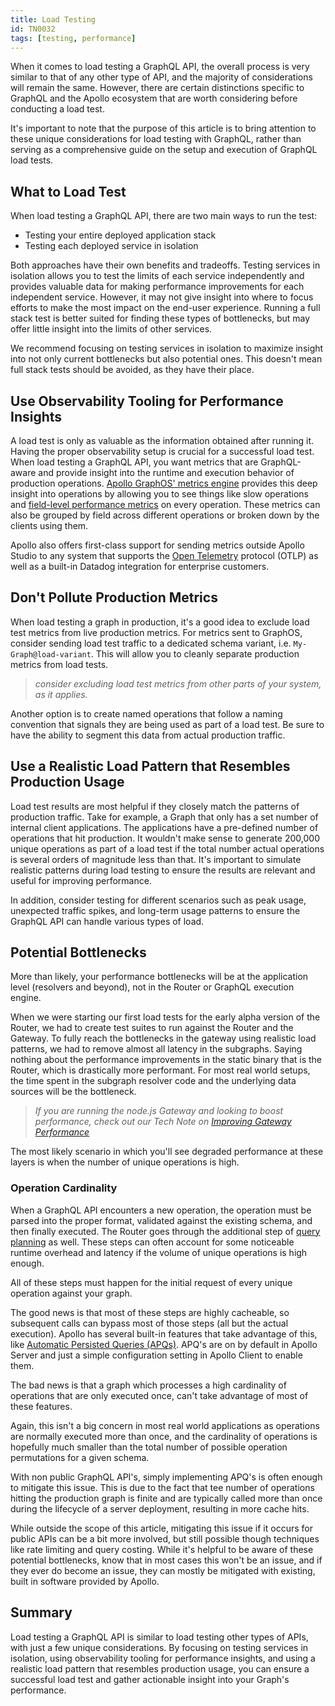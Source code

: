 ```yaml
---
title: Load Testing
id: TN0032
tags: [testing, performance]
---
```


When it comes to load testing a GraphQL API, the overall process is very similar to that of any other type of API, and the majority of considerations will remain the same. However, there are certain distinctions specific to GraphQL and the Apollo ecosystem that are worth considering before conducting a load test.

It's important to note that the purpose of this article is to bring attention to these unique considerations for load testing with GraphQL, rather than serving as a comprehensive guide on the setup and execution of GraphQL load tests.

## What to Load Test

When load testing a GraphQL API, there are two main ways to run the test:

-   Testing your entire deployed application stack
-   Testing each deployed service in isolation

Both approaches have their own benefits and tradeoffs. Testing services in isolation allows you to test the limits of each service independently and provides valuable data for making performance improvements for each independent service. However, it may not give insight into where to focus efforts to make the most impact on the end-user experience. Running a full stack test is better suited for finding these types of bottlenecks, but may offer little insight into the limits of other services.

We recommend focusing on testing services in isolation to maximize insight into not only current bottlenecks but also potential ones. This doesn't mean full stack tests should be avoided, as they have their place.

## Use Observability Tooling for Performance Insights

A load test is only as valuable as the information obtained after running it. Having the proper observability setup is crucial for a successful load test. When load testing a GraphQL API, you want metrics that are GraphQL-aware and provide insight into the runtime and execution behavior of production operations. [Apollo GraphOS' metrics engine](/graphos/metrics/usage-reporting/) provides this deep insight into operations by allowing you to see things like slow operations and [field-level performance metrics](/graphos/metrics/usage-reporting/#resolver-level-traces) on every operation. These metrics can also be grouped by field across different operations or broken down by the clients using them.

Apollo also offers first-class support for sending metrics outside Apollo Studio to any system that supports the [Open Telemetry](/federation/opentelemetry/) protocol (OTLP) as well as a built-in Datadog integration for enterprise customers.

## Don't Pollute Production Metrics

When load testing a graph in production, it's a good idea to exclude load test metrics from live production metrics. For metrics sent to GraphOS, consider sending load test traffic to a dedicated schema variant, i.e. `My-Graph@load-variant`. This will allow you to cleanly separate production metrics from load tests. 

> _consider excluding load test metrics from other parts of your system, as it applies._

Another option is to create named operations that follow a naming convention that signals they are being used as part of a load test. Be sure to have the ability to segment this data from actual production traffic.

## Use a Realistic Load Pattern that Resembles Production Usage

Load test results are most helpful if they closely match the patterns of production traffic. Take for example, a Graph that only has a set number of internal client applications. The applications have a pre-defined number of operations that hit production. It wouldn't make sense to generate 200,000 unique operations as part of a load test if the total number actual operations is several orders of magnitude less than that. It's important to simulate realistic patterns during load testing to ensure the results are relevant and useful for improving performance.

In addition, consider testing for different scenarios such as peak usage, unexpected traffic spikes, and long-term usage patterns to ensure the GraphQL API can handle various types of load.

## Potential Bottlenecks

More than likely, your performance bottlenecks will be at the application level (resolvers and beyond), not in the Router or GraphQL execution engine.

When we were starting our first load tests for the early alpha version of the Router, we had to create test suites to run against the Router and the Gateway. To fully reach the bottlenecks in the gateway using realistic load patterns, we had to remove almost all latency in the subgraphs. Saying nothing about the performance improvements in the static binary that is the Router, which is drastically more performant. For most real world setups, the time spent in the subgraph resolver code and the underlying data sources will be the bottleneck. 

> _If you are running the node.js Gateway and looking to boost performance, check out our Tech Note on [Improving Gateway Performance](technotes/TN0009-gateway-performance/)_

The most likely scenario in which you'll see degraded performance at these layers is when the number of unique operations is high.

### Operation Cardinality

When a GraphQL API encounters a new operation, the operation must be parsed into the proper format, validated against the existing schema, and then finally executed. The Router goes through the additional step of [query planning](federation/query-plans) as well. These steps can often account for some noticeable runtime overhead and latency if the volume of unique operations is high enough. 

All of these steps must happen for the initial request of every unique operation against your graph. 

The good news is that most of these steps are highly cacheable, so subsequent calls can bypass most of those steps (all but the actual execution). Apollo has several built-in features that take advantage of this, like [Automatic Persisted Queries (APQs)](apollo-server/performance/apq/). APQ's are on by default in Apollo Server and just a simple configuration setting in Apollo Client to enable them. 

The bad news is that a graph which processes a high cardinality of operations that are only executed once, can't take advantage of most of these features.

Again, this isn't a big concern in most real world applications as operations are normally executed more than once, and the cardinality of operations is hopefully much smaller than the total number of possible operation permutations for a given schema. 

With non public GraphQL API's, simply implementing APQ's is often enough to mitigate this issue. This is due to the fact that tee number of operations hitting the production graph is finite and are typically called more than once during the lifecycle of a server deployment, resulting in more cache hits.

While outside the scope of this article, mitigating this issue if it occurs for public APIs can be a bit more involved, but still possible though techniques like rate limiting and query costing. While it's helpful to be aware of these potential bottlenecks, know that in most cases this won't be an issue, and if they ever do become an issue, they can mostly be mitigated with existing, built in software provided by Apollo.

## Summary

Load testing a GraphQL API is similar to load testing other types of APIs, with just a few unique considerations. By focusing on testing services in isolation, using observability tooling for performance insights, and using a realistic load pattern that resembles production usage, you can ensure a successful load test and gather actionable insight into your Graph's performance.